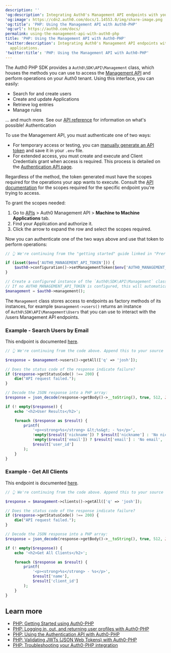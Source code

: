 ---
description: ''
'og:description': Integrating Auth0's Management API endpoints with your PHP applications.
'og:image': https://cdn2.auth0.com/docs/1.14553.0/img/share-image.png
'og:title': 'PHP: Using the Management API with Auth0-PHP'
'og:url': https://auth0.com/docs/
permalink: using-the-management-api-with-auth0-php
title: 'PHP: Using the Management API with Auth0-PHP'
'twitter:description': Integrating Auth0's Management API endpoints with your PHP
  applications.
'twitter:title': 'PHP: Using the Management API with Auth0-PHP'
---
The Auth0 PHP SDK provides a `Auth0\SDK\API\Management` class, which houses the methods you can use to access the [Management API](https://auth0.com/docs/api/management/v2) and perform operations on your Auth0 tenant. Using this interface, you can easily:

* Search for and create users
* Create and update Applications
* Retrieve log entries
* Manage rules

... and much more. See our [API reference](https://auth0.com/docs/api/management/v2) for information on what's possible!
Authentication

To use the <Tooltip tip="Management API: A product to allow customers to perform administrative tasks." cta="View Glossary" href="/docs/glossary?term=Management+API">Management API</Tooltip>, you must authenticate one of two ways:

* For temporary access or testing, you can [manually generate an API token](/docs/secure/tokens/access-tokens/management-api-access-tokens) and save it in your `.env` file.
* For extended access, you must create and execute and Client Credentials grant when access is required. This process is detailed on the [Authentication API page](/docs/libraries/auth0-php/using-the-authentication-api-with-auth0-php).

Regardless of the method, the token generated must have the scopes required for the operations your app wants to execute. Consult the [API documentation](https://auth0.com/docs/api/management/v2) for the scopes required for the specific endpoint you're trying to access.

To grant the scopes needed:

1. Go to [APIs](https://manage.auth0.com/#/apis) > Auth0 Management API > **Machine to Machine Applications** tab.
2. Find your Application and authorize it.
3. Click the arrow to expand the row and select the scopes required.

Now you can authenticate one of the two ways above and use that token to perform operations:

```php lines
// 👆 We're continuing from the "getting started" guide linked in "Prerequisites" above. Append this to the index.php file you created there.

if (isset($env['AUTH0_MANAGEMENT_API_TOKEN'])) {
    $auth0->configuration()->setManagementToken($env['AUTH0_MANAGEMENT_API_TOKEN']);
}

// Create a configured instance of the `Auth0\SDK\API\Management` class, based on the configuration we setup the SDK ($auth0) using.
// If no AUTH0_MANAGEMENT_API_TOKEN is configured, this will automatically perform a client credentials exchange to generate one for you, so long as a client secret is configured.
$management = $auth0->management();
```

The `Management` class stores access to endpoints as factory methods of its instances, for example `$management->users()` returns an instance of `Auth0\SDK\API\Management\Users` that you can use to interact with the /users Management API endpoints.

### Example - Search Users by Email

This endpoint is documented [here](https://auth0.com/docs/api/management/v2#!/Users/get_users).

```php lines
// 👆 We're continuing from the code above. Append this to your source code file.

$response = $management->users()->getAll(['q' => 'josh']);

// Does the status code of the response indicate failure?
if ($response->getStatusCode() !== 200) {
    die("API request failed.");
}

// Decode the JSON response into a PHP array:
$response = json_decode(response->getBody()->__toString(), true, 512, JSON_THROW_ON_ERROR);

if (! empty($response)) {
    echo '<h2>User Results</h2>';

    foreach ($response as $result) {
        printf(
            '<p><strong>%s</strong> &lt;%s&gt; - %s</p>',
            !empty($result['nickname']) ? $result['nickname'] : 'No nickname',
            !empty($result['email']) ? $result['email'] : 'No email',
            $result['user_id']
        );
    }
}
```

### Example - Get All Clients

This endpoint is documented [here](https://auth0.com/docs/api/management/v2#!/Clients/get_clients).

```php lines
// 👆 We're continuing from the code above. Append this to your source code file.

$response = $management->clients()->getAll(['q' => 'josh']);

// Does the status code of the response indicate failure?
if ($response->getStatusCode() !== 200) {
    die("API request failed.");
}

// Decode the JSON response into a PHP array:
$response = json_decode(response->getBody()->__toString(), true, 512, JSON_THROW_ON_ERROR);

if (! empty($response)) {
    echo '<h2>Get All Clients</h2>';

    foreach ($response as $result) {
        printf(
            '<p><strong>%s</strong> - %s</p>',
            $result['name'],
            $result['client_id']
        );
    }
}
```

## Learn more

* [PHP: Getting Started using Auth0-PHP](/docs/libraries/auth0-php)
* [PHP: Logging in, out, and returning user profiles with Auth0-PHP](/docs/libraries/auth0-php/auth0-php-basic-use)
* [PHP: Using the Authentication API with Auth0-PHP](/docs/libraries/auth0-php/using-the-authentication-api-with-auth0-php)
* [PHP: Validating JWTs (JSON Web Tokens) with Auth0-PHP](/docs/libraries/auth0-php/validating-jwts-with-auth0-php)
* [PHP: Troubleshooting your Auth0-PHP integration](/docs/libraries/auth0-php/troubleshoot-auth0-php-library)